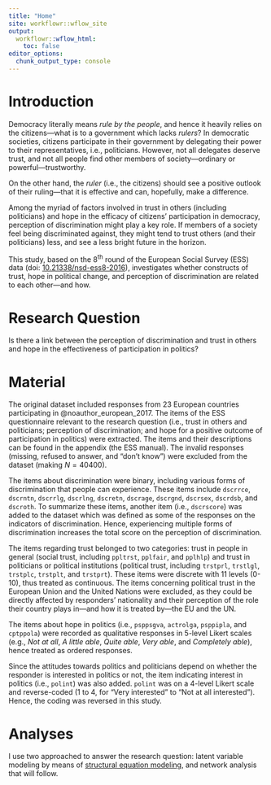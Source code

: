 ```yaml
---
title: "Home"
site: workflowr::wflow_site
output:
  workflowr::wflow_html:
    toc: false
editor_options:
  chunk_output_type: console
---
```


# Introduction

Democracy literally means *rule by the people*, and hence it heavily relies on the citizens---what is to a government which lacks *rulers*?
In democratic societies, citizens participate in their government by delegating their power to their representatives, i.e., politicians. However, not all delegates deserve trust, and not all people find other members of society---ordinary or powerful---trustworthy.

On the other hand, the *ruler* (i.e., the citizens) should see a positive outlook of their ruling---that it is effective and can, hopefully, make a difference.

Among the myriad of factors involved in trust in others (including politicians) and hope in the efficacy of citizens' participation in democracy, perception of discrimination might play a key role. If members of a society feel being discriminated against, they might tend to trust others (and their politicians) less, and see a less bright future in the horizon.

This study, based on the 8^th^ round of the European Social Survey (ESS) data (doi: [10.21338/nsd-ess8-2016](https://www.doi.org/10.21338/nsd-ess8-2016)), investigates whether constructs of trust, hope in political change, and perception of discrimination are related to each other---and how.


# Research Question

Is there a link between the perception of discrimination and trust in others and hope in the effectiveness of participation in politics?


# Material

The original dataset included responses from 23 European countries participating in @noauthor_european_2017. The items of the ESS questionnaire relevant to the research question (i.e., trust in others and politicians; perception of discrimination; and hope for a positive outcome of participation in politics) were extracted. The items and their descriptions can be found in the appendix (the ESS manual). The invalid responses (missing, refused to answer, and "don't know") were excluded from the dataset (making $N = 40400$).

The items about discrimination were binary, including various forms of discrimination that people can experience. These items include `dscrrce`, `dscrntn`, `dscrrlg`, `dscrlng`, `dscretn`, `dscrage`, `dscrgnd`, `dscrsex`, `dscrdsb`, and `dscroth`. To summarize these items, another item (i.e., `dscrscore`) was added to the dataset which was defined as some of the responses on the indicators of discrimination. Hence, experiencing multiple forms of discrimination increases the total score on the perception of discrimination.

The items regarding trust belonged to two categories: trust in people in general (social trust, including `ppltrst`, `pplfair`, and `pplhlp`) and trust in politicians or political institutions (political trust, including `trstprl`, `trstlgl`, `trstplc`, `trstplt`, and `trstprt`). These items were discrete with 11 levels (0-10), thus treated as continuous. The items concerning political trust in the European Union and the United Nations were excluded, as they could be directly affected by responders' nationality and their perception of the role their country plays in---and how it is treated by---the EU and the UN.

The items about hope in politics (i.e., `psppsgva`, `actrolga`, `psppipla`, and `cptppola`) were recorded as qualitative responses in 5-level Likert scales (e.g., *Not at all*, *A little able*, *Quite able*, *Very able*, and *Completely able*), hence treated as ordered responses.

Since the attitudes towards politics and politicians depend on whether the responder is interested in politics or not, the item indicating interest in politics (i.e., `polint`) was also added. `polint` was on a 4-level Likert scale and reverse-coded (1 to 4, for "Very interested" to "Not at all interested"). Hence, the coding was reversed in this study.

# Analyses

I use two approached to answer the research question: latent variable modeling by means of [structural equation modeling](docs/SEM-approach.html), and network analysis that will follow.
